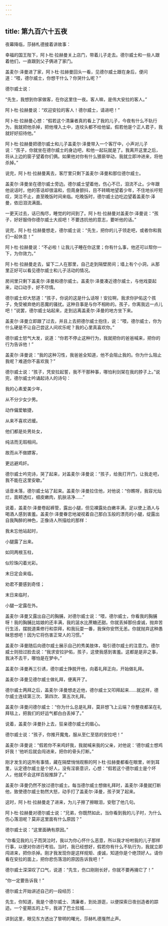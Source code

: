 ```yaml
---
---
---
```

title: 第九百六十五夜
---






夜幕降临，莎赫札德接着讲故事：





幸福的国王陛下，阿卜杜·拉赫曼关上店门，带着儿子走去。德尔威士和一些人跟着他们，一直跟到父子俩进了家门。

盖麦尔·泽曼进了家，阿卜杜·拉赫曼回头一看，见德尔威士跟在身后，便问道：“喂，德尔威士，你想干什么？你哭什么呢？”

德尔威士说：

“先生，我想到你家做客，在你这里住一夜。客人嘛，是伟大安拉的客人。”

阿卜杜·拉赫曼说：“欢迎安拉的客人！德尔威士，请进吧！”

阿卜杜·拉赫曼心想：“假若这个清廉者真的看上了我的儿子，今夜有什么不轨行为，我就把他杀掉，把他埋入土中，连坟头都不给他留。假若他是个正人君子，我就好好招待他。”

阿卜杜·拉赫曼把德尔威士和儿子盖麦尔·泽曼带入一个客厅中，小声对儿子说：“孩子，你就坐在德尔威士的身边吧，和他一起玩就是了。我离开这里之后，将从上边的窗子望着你们俩。如果他对你有什么猥亵举动，我就立即冲进来，将他杀掉。”

说完，阿卜杜·拉赫曼离去，客厅里只剩下盖麦尔·泽曼和那位德尔威士。

盖麦尔·泽曼坐在德尔威士旁边。德尔威士望着他，伤心不已，泪流不止。少年跟他说话时，他的答话却很温和，但周身颤抖，目不转睛地望着少年，不住地长吁短叹，哭泣不止，直至晚饭时间来临。吃晚饭时，德尔威士边吃边望着盖麦尔·泽曼，依旧泪流满面。

一更天过去，话已掏尽，睡觉的时间到了。阿卜杜·拉赫曼对盖麦尔·泽曼说：“孩子，好好服侍你德尔威士大叔吧！不要违抗他的意志，要听他的话。”

说完，阿卜杜·拉赫曼想走，德尔威士说：“先生，把你的儿子领走吧，或者你和我们一起休息！”

阿卜杜·拉赫曼说：“不必啦！让我儿子睡在你这里；你有什么事，他还可以帮你一下，为你效力。”

阿卜杜·拉赫曼走去，留下二人在那里，自己走到隔壁房间；墙上有个小洞，从那里正好可以看见德尔威士和儿子活动的情况。

房间里只剩下盖麦尔·泽曼和德尔威士。盖麦尔·泽曼凑近德尔威士，与他戏耍起来，动口动手，好不尽情。

德尔威士却大怒道：“孩子，你说的这是什么话呀！安拉啊，我求你护佑这个孩子，免受被弃绝的恶魔的骚扰。这种丑事是与你不相称的。孩子，你离我远一点儿吧！”说罢，德尔威士站起来，走到远离盖麦尔·泽曼的地方坐下来。

盖麦尔·泽曼立即跟了过去，并且上去把德尔威士抱住，说：“喂，德尔威士，你为什么硬是不让自己尝这人间欢乐呢？我的心里真喜欢你。”

德尔威士怒气大发，说道：“你若不停止这种行为，我就把你的爸爸喊来，把你的行为告诉他！”

盖麦尔·泽曼说：“我的这种习性，我爸爸全知道，他不会阻止我的。你为什么阻止我呢？难道你不喜欢我？”

德尔威士说：“孩子，凭安拉起誓，我不干那种事，哪怕利剑架在我的脖子上。”说完，德尔威士吟诵起诗人的诗句：


我的心素爱美少年，

从不分少女少男。

动作偏爱敏捷，

从来不喜欢迟缓。

他们都是处男处女，

纯洁而无瑕相间。

故而从不做嫖客，

更远避鸡奸。



德尔威士吟完诗，哭了起来，对盖麦尔·泽曼说：“孩子，给我打开门，让我走吧，我不能在这里安歇。”

话音未落，德尔威士站了起来。盖麦尔·泽曼拉住他，对他说：“你瞧呀，我容光灿烂，面颊透红，细皮嫩肉，肌肤洁净……”

说着，盖麦尔·泽曼卷起裤管，露出小腿，但见裸露处白嫩丰满，足以使上酒人与喝酒人感到害羞。盖麦尔·泽曼眷恋地凝视着自己那白玉般的漂亮的小腿，绽露出自我陶醉的神色，正像诗人所描绘的那样：


我未忘他站起时，

小腿露了出来。

如同两根玉柱，

似珍珠闪着光彩。

末日定会来临，

劝君不要感到奇怪；

末日来临时，

小腿一定露在外。



盖麦尔·泽曼又露出自己的胸脯，对德尔威士说：“喂，德尔威士，你看我的胸脯呀！我的胸脯比姑娘的还丰满，我的涎水比蔗糖还甜。你就丢掉那份虔诚，抛弃苦行生活，摆脱道乘修行和崇拜，和我玩耍一番，我保你安然无恙。你就抛弃这种愚昧思想吧！因为它将伤害正常人的习惯。”

盖麦尔·泽曼随后向德尔威士展示自己的秀美肢体，吸引德尔威士的注意力。德尔威士则扭过脸去说：“我求安拉护佑，孩子，这使我感到害羞。这都是是非之事，我决不去干，哪怕是在梦中。”

盖麦尔·泽曼再三引诱，德尔威士挣脱开他，向着礼拜正向，开始做礼拜。

盖麦尔·泽曼见德尔威士做礼拜，便离开了。

德尔威士两拜之后，盖麦尔·泽曼想走近他，德尔威士又叩拜起来……就这样，德尔威士连续第三次、第四次、第五次礼拜。

盖麦尔·泽曼问德尔威士：“你为什么总是礼拜，莫非想飞上云端？你整夜都呆在礼拜毯上，把我们的好运气都白白丢掉了。”

说着，盖麦尔·泽曼扑上去，狂亲德尔威士的眉心。

德尔威士说：“孩子，你推开魔鬼，服从至仁至慈的安拉吧！”

盖麦尔·泽曼说：“假若你不来鸡奸我，我就喊来我的父亲，对他说：‘德尔威士想鸡奸我！’他听后就会闯进来，把你的骨头打断。”

刚才发生的这所有事情，藏在隔壁悄悄观察的阿卜杜·拉赫曼都看在眼里，听到耳里，认定德尔威士是个好人，没有淫亵意识，心想：“假若这个德尔威士是个坏人，他就不会这样百般推辞了。”

盖麦尔·泽曼仍然不放过德尔威士。每当德尔威士想做礼拜时，盖麦尔·泽曼就打断他，致使德尔威士勃然大怒，动手打了盖麦尔·泽曼，孩子哭了起来。

这时，阿卜杜·拉赫曼走了进来，为儿子擦了擦眼泪，安慰了他几句。

阿卜杜·拉赫曼对德尔威士说：“兄弟，你既然如此，当你看到我的儿子时，为什么伤心落泪呢？莫非这里面有什么原因？”

德尔威士说：“这里面确有原因。”

“你看见我的儿子而哭泣时，我以为你心怀什么恶意，所以我才吩咐我的儿子那样行事，以便对你进行考验。当时，我已经想好，假若你有什么不轨行为，我就立即闯进来，把你杀掉。刚才我发现你是这样规矩、虔诚，知道你是个绝顶好人。请你看在安拉的面上，把你悲伤落泪的原因告诉我吧！”

德尔威士深深叹了口气，说道：“先生，伤口刚刚长好，你就不要再捅它了！”

“你一定要告诉我！”





德尔威士开始讲述自己的一段经历：

先生，你知道，我是个德尔威士、清廉者，到处游逛，以便探索日夜创造者的踪迹。一个星期五的上午，我进了巴士拉城……





讲到这里，眼见东方透出了黎明的曙光，莎赫札德戛然止声。